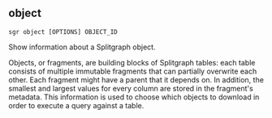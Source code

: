 
## object

```sgr object [OPTIONS] OBJECT_ID```

Show information about a Splitgraph object.

Objects, or fragments, are building blocks of Splitgraph tables: each table consists of multiple immutable fragments
that can partially overwrite each other. Each fragment might have a parent that it depends on. In addition,
the smallest and largest values for every column are stored in the fragment's metadata. This information is used
to choose which objects to download in order to execute a query against a table.
